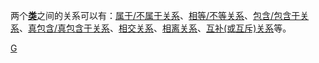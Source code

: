 两个'''[[类_(数学)|类]]'''之间的关系可以有：[[属于关系_(集合论)|属于/不属于关系]]、[[相等关系_(集合论)|相等/不等关系]]、[[包含于关系_(集合论)|包含/包含于关系]]、[[真包含于_(集合论)|真包含/真包含于关系]]、[[相交关系_(集合论)|相交关系]]、[[相离关系_(集合论)|相离关系]]、[[互补关系_(集合论)|互补(或互斥)关系]]等。

[[Category:类的理论|G]]